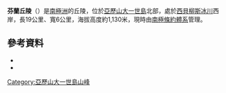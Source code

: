 {{coord|69|56|S|70|9|W|source:GNIS|display=title}}

'''芬蘭丘陵'''（{{lang-en|Finlandia Foothills}}）是[[南極洲|南極洲]]的丘陵，位於[[亞歷山大一世島|亞歷山大一世島]]北部，處於[[西貝柳斯冰川|西貝柳斯冰川]]西岸，長19公里、寬6公里，海拔高度約1,130米，現時由[[南極條約體系|南極條約體系]]管理。

==參考資料==
*{{cite gnis | type = antarid | id = 4921| name = Finlandia Foothills | accessdate = 2012-03-23}}
*{{usgs-gazetteer|id=4921}}

{{DEFAULTSORT:Finlandia Foothills}}
[[Category:亞歷山大一世島山峰|Category:亞歷山大一世島山峰]]

{{AlexanderIsland-geo-stub}}
